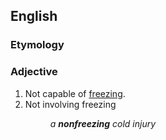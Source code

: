 ==English==

===Etymology===
{{prefix|en|non|freezing}}

===Adjective===
{{en-adj|-}}

# Not capable of [[freezing]].
# Not involving freezing
#: ''a '''nonfreezing''' cold injury''